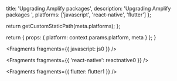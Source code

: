 
  title: 'Upgrading Amplify packages',
  description: 'Upgrading Amplify packages ',
  platforms: ['javascript', 'react-native', 'flutter']
};

  return getCustomStaticPath(meta.platforms);
};

  return {
    props: {
      platform: context.params.platform,
      meta
    }
  };
}


<Fragments fragments={{ javascript: js0 }} />


<Fragments fragments={{ 'react-native': reactnative0 }} />


<Fragments fragments={{ flutter: flutter1 }} />
